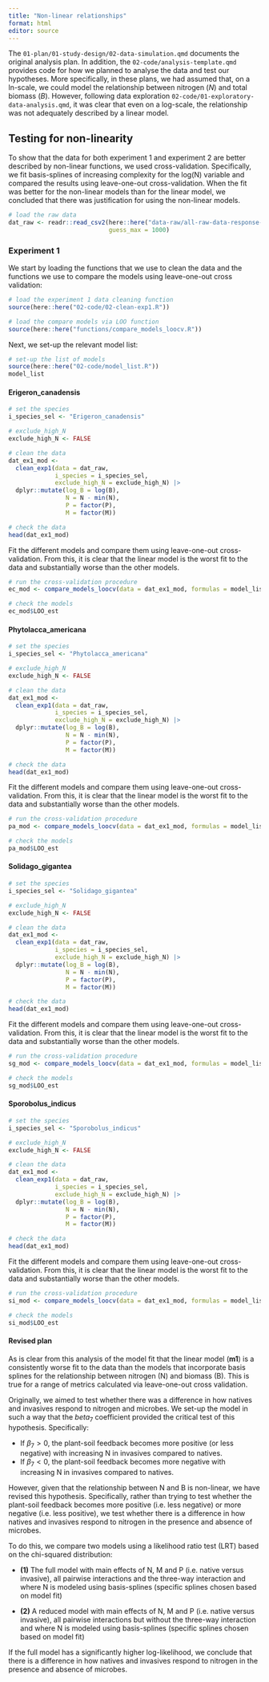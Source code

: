 ```yaml
---
title: "Non-linear relationships"
format: html
editor: source
---
```


The `01-plan/01-study-design/02-data-simulation.qmd` documents the original analysis plan. In addition, the `02-code/analysis-template.qmd` provides code for how we planned to analyse the data and test our hypotheses. More specifically, in these plans, we had assumed that, on a ln-scale, we could model the relationship between nitrogen ($N$) and total biomass ($B$). However, following data exploration `02-code/01-exploratory-data-analysis.qmd`, it was clear that even on a log-scale, the relationship was not adequately described by a linear model.

## Testing for non-linearity

To show that the data for both experiment 1 and experiment 2 are better described by non-linear functions, we used cross-validation. Specifically, we fit basis-splines of increasing complexity for the log(N) variable and compared the results using leave-one-out cross-validation. When the fit was better for the non-linear models than for the linear model, we concluded that there was justification for using the non-linear models.

```r
# load the raw data
dat_raw <- readr::read_csv2(here::here("data-raw/all-raw-data-response-phase.csv"),
                            guess_max = 1000)
```

### Experiment 1

We start by loading the functions that we use to clean the data and the functions we use to compare the models using leave-one-out cross validation:

```r
# load the experiment 1 data cleaning function
source(here::here("02-code/02-clean-exp1.R"))

# load the compare models via LOO function
source(here::here("functions/compare_models_loocv.R"))
```

Next, we set-up the relevant model list:

```r
# set-up the list of models
source(here::here("02-code/model_list.R"))
model_list
```


#### Erigeron_canadensis

```r
# set the species
i_species_sel <- "Erigeron_canadensis"

# exclude_high_N
exclude_high_N <- FALSE

# clean the data
dat_ex1_mod <- 
  clean_exp1(data = dat_raw,
             i_species = i_species_sel,
             exclude_high_N = exclude_high_N) |>
  dplyr::mutate(log_B = log(B),
                N = N - min(N),
                P = factor(P),
                M = factor(M))

# check the data
head(dat_ex1_mod)
```

Fit the different models and compare them using leave-one-out cross-validation. From this, it is clear that the linear model is the worst fit to the data and substantially worse than the other models.

```r
# run the cross-validation procedure
ec_mod <- compare_models_loocv(data = dat_ex1_mod, formulas = model_list) 

# check the models
ec_mod$LOO_est
```


#### Phytolacca_americana

```r
# set the species
i_species_sel <- "Phytolacca_americana"

# exclude_high_N
exclude_high_N <- FALSE

# clean the data
dat_ex1_mod <- 
  clean_exp1(data = dat_raw,
             i_species = i_species_sel,
             exclude_high_N = exclude_high_N) |>
  dplyr::mutate(log_B = log(B),
                N = N - min(N),
                P = factor(P),
                M = factor(M))

# check the data
head(dat_ex1_mod)
```

Fit the different models and compare them using leave-one-out cross-validation. From this, it is clear that the linear model is the worst fit to the data and substantially worse than the other models.

```r
# run the cross-validation procedure
pa_mod <- compare_models_loocv(data = dat_ex1_mod, formulas = model_list) 

# check the models
pa_mod$LOO_est
```


#### Solidago_gigantea

```r
# set the species
i_species_sel <- "Solidago_gigantea"

# exclude_high_N
exclude_high_N <- FALSE

# clean the data
dat_ex1_mod <- 
  clean_exp1(data = dat_raw,
             i_species = i_species_sel,
             exclude_high_N = exclude_high_N) |>
  dplyr::mutate(log_B = log(B),
                N = N - min(N),
                P = factor(P),
                M = factor(M))

# check the data
head(dat_ex1_mod)
```

Fit the different models and compare them using leave-one-out cross-validation. From this, it is clear that the linear model is the worst fit to the data and substantially worse than the other models.

```r
# run the cross-validation procedure
sg_mod <- compare_models_loocv(data = dat_ex1_mod, formulas = model_list) 

# check the models
sg_mod$LOO_est
```


#### Sporobolus_indicus

```r
# set the species
i_species_sel <- "Sporobolus_indicus"

# exclude_high_N
exclude_high_N <- FALSE

# clean the data
dat_ex1_mod <- 
  clean_exp1(data = dat_raw,
             i_species = i_species_sel,
             exclude_high_N = exclude_high_N) |>
  dplyr::mutate(log_B = log(B),
                N = N - min(N),
                P = factor(P),
                M = factor(M))

# check the data
head(dat_ex1_mod)
```

Fit the different models and compare them using leave-one-out cross-validation. From this, it is clear that the linear model is the worst fit to the data and substantially worse than the other models.

```r
# run the cross-validation procedure
si_mod <- compare_models_loocv(data = dat_ex1_mod, formulas = model_list) 

# check the models
si_mod$LOO_est
```


#### Revised plan

As is clear from this analysis of the model fit that the linear model (**m1**) is a consistently worse fit to the data than the models that incorporate basis splines for the relationship between nitrogen (N) and biomass (B). This is true for a range of metrics calculated via leave-one-out cross validation.

Originally, we aimed to test whether there was a difference in how natives and invasives respond to nitrogen and microbes. We set-up the model in such a way that the $beta_7$ coefficient provided the critical test of this hypothesis. Specifically:

+ If $\beta_7 > 0$, the plant-soil feedback becomes more positive (or less negative) with increasing N in invasives compared to natives.  
+ If $\beta_7 < 0$, the plant-soil feedback becomes more negative with increasing N in invasives compared to natives.

However, given that the relationship between N and B is non-linear, we have revised this hypothesis. Specifically, rather than trying to test whether the plant-soil feedback becomes more positive (i.e. less negative) or more negative (i.e. less positive), we test whether there is a difference in how natives and invasives respond to nitrogen in the presence and absence of microbes.

To do this, we compare two models using a likelihood ratio test (LRT) based on the chi-squared distribution:

+ **(1)** The full model with main effects of N, M and P (i.e. native versus invasive), all pairwise interactions and the three-way interaction and where N is modeled using basis-splines (specific splines chosen based on model fit)

+ **(2)** A reduced model with main effects of N, M and P (i.e. native versus invasive), all pairwise interactions but without the three-way interaction and where N is modeled using basis-splines (specific splines chosen based on model fit)

If the full model has a significantly higher log-likelihood, we conclude that there is a difference in how natives and invasives respond to nitrogen in the presence and absence of microbes.














